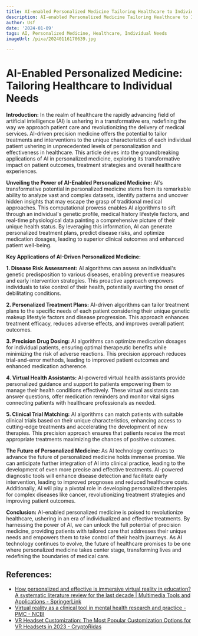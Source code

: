 ```yaml
---
title: AI-enabled Personalized Medicine Tailoring Healthcare to Individual Needs
description: AI-enabled Personalized Medicine Tailoring Healthcare to Individual Needs
author: Usf
date: '2024-01-09'
tags: AI, Personalized Medicine, Healthcare, Individual Needs
imageUrl: /pixa/20240116170639.jpg

---
```

# **AI-Enabled Personalized  Medicine: Tailoring Healthcare to Individual Needs**

**Introduction:**
In the  realm  of healthcare the rapidly advancing field of artificial intelligence (AI) is ushering  in a transformative era, redefining the way we approach  patient care and revolutionizing the delivery of medical services.  AI-driven  precision medicine offers the  potential to tailor  treatments and interventions to the  unique  characteristics of each individual patient ushering in unprecedented levels of personalization  and effectiveness in healthcare. This  article delves into the  groundbreaking applications of AI in personalized medicine, exploring its transformative impact on patient outcomes, treatment strategies and overall healthcare experiences.

**Unveiling the Power of AI-Enabled Personalized Medicine:**
AI's transformative potential in personalized medicine stems from its remarkable ability to analyze vast and complex datasets, identify  patterns and uncover hidden  insights  that may escape the grasp of traditional  medical approaches. This computational  prowess enables AI algorithms to  sift through an  individual's genetic profile, medical history lifestyle factors, and real-time physiological data painting a comprehensive picture  of their unique health status. By leveraging this information, AI can generate personalized treatment plans, predict disease  risks, and optimize medication dosages, leading to superior clinical outcomes and  enhanced patient well-being.

**Key Applications of AI-Driven Personalized Medicine:**

**1. Disease Risk Assessment:**
AI  algorithms  can assess an  individual's genetic predisposition to various diseases,  enabling preventive measures and early  intervention strategies. This proactive approach empowers individuals  to take control of their health, potentially averting the onset of debilitating conditions.

**2. Personalized Treatment Plans:**
AI-driven algorithms  can tailor treatment plans to the specific needs of each patient considering their unique genetic makeup lifestyle factors and disease progression. This approach enhances treatment efficacy, reduces adverse effects, and improves overall patient outcomes.

**3. Precision Drug  Dosing:**
AI algorithms can optimize  medication dosages for individual  patients,  ensuring optimal therapeutic  benefits while minimizing the risk of adverse reactions. This precision  approach reduces trial-and-error methods, leading  to improved patient outcomes and enhanced medication adherence.

**4. Virtual Health Assistants:**
AI-powered virtual health assistants  provide personalized guidance and support to patients empowering them to manage their health conditions effectively. These virtual assistants can answer questions, offer medication reminders and monitor vital  signs connecting patients with healthcare professionals as needed.

**5. Clinical  Trial  Matching:**
AI algorithms can match patients with  suitable clinical trials based on their unique characteristics, enhancing access to cutting-edge  treatments and  accelerating the development of new therapies. This precision approach ensures that patients receive the most appropriate treatments maximizing the chances of positive outcomes.

**The Future of Personalized Medicine:**
As AI technology continues to advance the future of personalized medicine holds immense promise. We can anticipate further integration of AI into clinical practice,  leading to the development of even more  precise and effective treatments.  AI-powered diagnostic tools will enhance disease detection and facilitate early intervention, leading to improved prognoses and reduced healthcare costs. Additionally, AI will play a pivotal role in developing personalized therapies  for complex diseases like cancer, revolutionizing treatment strategies and improving patient outcomes.

**Conclusion:**
AI-enabled personalized medicine is poised to revolutionize healthcare, ushering in an era of individualized and effective treatments. By harnessing the power of AI, we can unlock the full potential  of precision medicine, providing patients with tailored  care that addresses their unique needs and empowers  them  to take control of their health journeys. As AI technology continues to evolve, the  future of healthcare promises to be one where personalized medicine takes center stage, transforming lives and redefining the boundaries  of medical care.

## References:
- [How personalized and effective is immersive virtual reality in education? A systematic literature review for the last decade | Multimedia Tools and Applications - SpringerLink](https://link.springer.com/article/10.1007/s11042-023-15986-7)
- [Virtual reality as a clinical tool in mental health research and practice - PMC - NCBI](https://www.ncbi.nlm.nih.gov/pmc/articles/PMC7366939/)
- [VR Headset Customization: The Most Popular Customization Options for VR Headsets in 2023 - CryptoRidas](https://cryptoridas.com/vr-headset-customization/)
